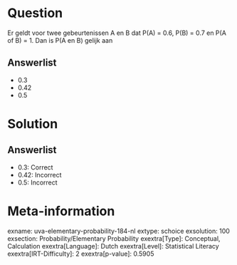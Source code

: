 Question
========

Er geldt voor twee gebeurtenissen A en B dat P(A) = 0.6, P(B) = 0.7 en
P(A of B) = 1. Dan is P(A en B) gelijk aan

Answerlist
----------

* 0.3
* 0.42
* 0.5

Solution
========

Answerlist
----------

* 0.3: Correct
* 0.42: Incorrect
* 0.5: Incorrect

Meta-information
================
exname: uva-elementary-probability-184-nl
extype: schoice
exsolution: 100
exsection: Probability/Elementary Probability
exextra[Type]: Conceptual, Calculation
exextra[Language]: Dutch
exextra[Level]: Statistical Literacy
exextra[IRT-Difficulty]: 2
exextra[p-value]: 0.5905
